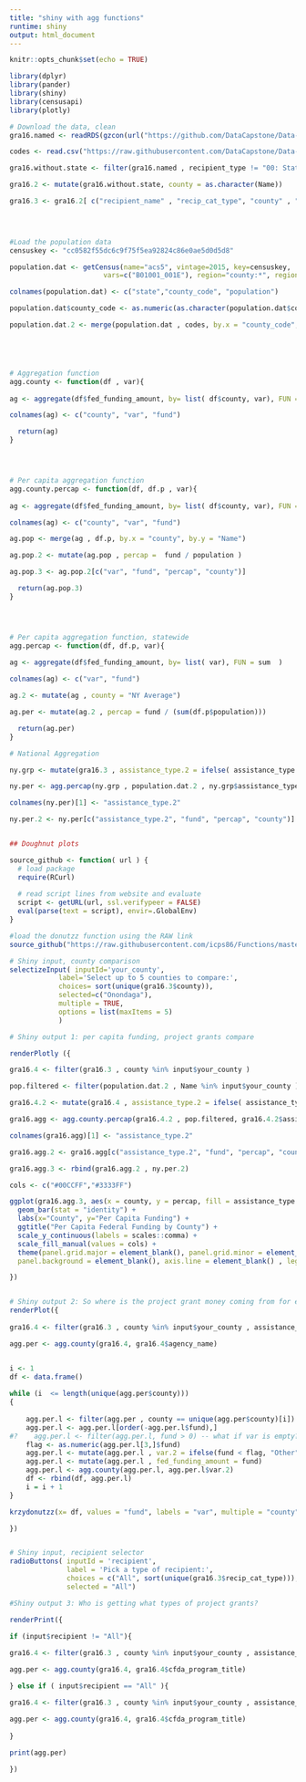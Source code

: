 ```yaml
---
title: "shiny with agg functions"
runtime: shiny
output: html_document
---
```


```r
knitr::opts_chunk$set(echo = TRUE)

library(dplyr)
library(pander)
library(shiny)
library(censusapi)
library(plotly)

```

```r
# Download the data, clean
gra16.named <- readRDS(gzcon(url("https://github.com/DataCapstone/Data-Capstone/blob/master/Raw-Data/NYgra16_counties_named.rds?raw=true")))

codes <- read.csv("https://raw.githubusercontent.com/DataCapstone/Data-Capstone/master/Raw-Data/countycodesNY.csv")

gra16.without.state <- filter(gra16.named , recipient_type != "00: State government")

gra16.2 <- mutate(gra16.without.state, county = as.character(Name))

gra16.3 <- gra16.2[ c("recipient_name" , "recip_cat_type", "county" , "recipient_type" , "fed_funding_amount" , "assistance_type" , "cfda_program_title" , "agency_name" ) ]

  


#Load the population data
censuskey <- "cc0582f55dc6c9f75f5ea92824c86e0ae5d0d5d8"

population.dat <- getCensus(name="acs5", vintage=2015, key=censuskey, 
                       vars=c("B01001_001E"), region="county:*", regionin = "state: 36")

colnames(population.dat) <- c("state","county_code", "population")

population.dat$county_code <- as.numeric(as.character(population.dat$county_code))

population.dat.2 <- merge(population.dat , codes, by.x = "county_code", by.y = "Fips")





# Aggregation function
agg.county <- function(df , var){
  
ag <- aggregate(df$fed_funding_amount, by= list( df$county, var), FUN = sum  )

colnames(ag) <- c("county", "var", "fund")

  return(ag)
}




# Per capita aggregation function
agg.county.percap <- function(df, df.p , var){
  
ag <- aggregate(df$fed_funding_amount, by= list( df$county, var), FUN = sum  )

colnames(ag) <- c("county", "var", "fund")

ag.pop <- merge(ag , df.p, by.x = "county", by.y = "Name")

ag.pop.2 <- mutate(ag.pop , percap =  fund / population )

ag.pop.3 <- ag.pop.2[c("var", "fund", "percap", "county")]

  return(ag.pop.3)
}




# Per capita aggregation function, statewide
agg.percap <- function(df, df.p, var){
  
ag <- aggregate(df$fed_funding_amount, by= list( var), FUN = sum  )

colnames(ag) <- c("var", "fund")

ag.2 <- mutate(ag , county = "NY Average")

ag.per <- mutate(ag.2 , percap = fund / (sum(df.p$population)))

  return(ag.per)
}

```

```r

# National Aggregation

ny.grp <- mutate(gra16.3 , assistance_type.2 = ifelse( assistance_type == "04: Project grant", "Project Grants" , "Other Grants" ) )

ny.per <- agg.percap(ny.grp , population.dat.2 , ny.grp$assistance_type.2) #Function

colnames(ny.per)[1] <- "assistance_type.2"

ny.per.2 <- ny.per[c("assistance_type.2", "fund", "percap", "county")]


## Doughnut plots

source_github <- function( url ) {
  # load package
  require(RCurl)
  
  # read script lines from website and evaluate
  script <- getURL(url, ssl.verifypeer = FALSE)
  eval(parse(text = script), envir=.GlobalEnv)
} 

#load the donutzz function using the RAW link
source_github("https://raw.githubusercontent.com/icps86/Functions/master/krzydonutzz")

```

```r


# Shiny input, county comparison
selectizeInput( inputId='your_county', 
            label='Select up to 5 counties to compare:', 
            choices= sort(unique(gra16.3$county)),
            selected=c("Onondaga"), 
            multiple = TRUE, 
            options = list(maxItems = 5)
            )

# Shiny output 1: per capita funding, project grants compare

renderPlotly ({

gra16.4 <- filter(gra16.3 , county %in% input$your_county )

pop.filtered <- filter(population.dat.2 , Name %in% input$your_county )

gra16.4.2 <- mutate(gra16.4 , assistance_type.2 = ifelse( assistance_type == "04: Project grant", "Project Grants" , "Other Grants" ) )

gra16.agg <- agg.county.percap(gra16.4.2 , pop.filtered, gra16.4.2$assistance_type.2) #Function

colnames(gra16.agg)[1] <- "assistance_type.2"

gra16.agg.2 <- gra16.agg[c("assistance_type.2", "fund", "percap", "county")]

gra16.agg.3 <- rbind(gra16.agg.2 , ny.per.2)

cols <- c("#00CCFF","#3333FF")

ggplot(gra16.agg.3, aes(x = county, y = percap, fill = assistance_type.2)) + 
  geom_bar(stat = "identity") + 
  labs(x="County", y="Per Capita Funding") +
  ggtitle("Per Capita Federal Funding by County") +
  scale_y_continuous(labels = scales::comma) + 
  scale_fill_manual(values = cols) +   
  theme(panel.grid.major = element_blank(), panel.grid.minor = element_blank(),
  panel.background = element_blank(), axis.line = element_blank() , legend.title = element_blank())

}) 


# Shiny output 2: So where is the project grant money coming from for each county?
renderPlot({
  
gra16.4 <- filter(gra16.3 , county %in% input$your_county , assistance_type == "04: Project grant") #do we want project grants?

agg.per <- agg.county(gra16.4, gra16.4$agency_name)


i <- 1
df <- data.frame()
  
while (i  <= length(unique(agg.per$county))) 
{
  
    agg.per.l <- filter(agg.per , county == unique(agg.per$county)[i])
    agg.per.l <- agg.per.l[order(-agg.per.l$fund),]
#?    agg.per.l <- filter(agg.per.l, fund > 0) -- what if var is empty?
    flag <- as.numeric(agg.per.l[3,]$fund)
    agg.per.l <- mutate(agg.per.l , var.2 = ifelse(fund < flag, "Other", var))
    agg.per.l <- mutate(agg.per.l , fed_funding_amount = fund)
    agg.per.l <- agg.county(agg.per.l, agg.per.l$var.2)
    df <- rbind(df, agg.per.l)
    i = i + 1
}

krzydonutzz(x= df, values = "fund", labels = "var", multiple = "county", main = "Federal Project Grant Funding by Agency", percent.cex = 3)

})


# Shiny input, recipient selector
radioButtons( inputId = 'recipient', 
              label = 'Pick a type of recipient:',
              choices = c("All", sort(unique(gra16.3$recip_cat_type))), 
              selected = "All")

#Shiny output 3: Who is getting what types of project grants?

renderPrint({

if (input$recipient != "All"){
    
gra16.4 <- filter(gra16.3 , county %in% input$your_county , assistance_type == "04: Project grant", recip_cat_type == input$recipient) 

agg.per <- agg.county(gra16.4, gra16.4$cfda_program_title)

} else if ( input$recipient == "All" ){

gra16.4 <- filter(gra16.3 , county %in% input$your_county , assistance_type == "04: Project grant") 

agg.per <- agg.county(gra16.4, gra16.4$cfda_program_title)
      
}
  
print(agg.per)

})


```
